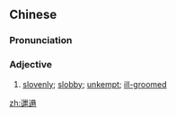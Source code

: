 ==Chinese==
{{zh-forms}}

===Pronunciation===
{{zh-pron
|m=lāta
|c=laat6 taat3
|c-t=lat5 tat1
|cat=a
}}

===Adjective===
{{zh-adj}}

# [[slovenly]]; [[slobby]]; [[unkempt]]; [[ill-groomed]]

[[zh:邋遢]]
